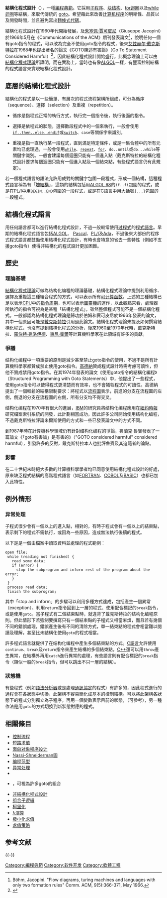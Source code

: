 {{refimprove|time=2015-06-04T20:29:34+00:00}}
{{noteTA
|G1=IT
|1=zh-cn:编程;zh-hk:編程;zh-tw:程式設計;
}}
{{编程范式}}
'''結構化程式設計'''（{{lang-en|Structured programming}}），一種[[編程典範|編程典範]]。它採用[[子程序|子程序]]、[[块结构|块结构]]、[[for迴圈|for迴圈]]以及[[while迴圈|while迴圈]]等結構，來取代傳統的 [[goto|goto]]。希望藉此來改善[[计算机程序|计算机程序]]的明晰性、品質以及開發時間，並且避免寫出[[麵條式代碼|麵條式代碼]]。

結構化程式設計在1960年代開始發展，{{link-en|科拉多·伯姆|Corrado Böhm}}及[[朱塞佩·賈可皮尼|朱塞佩·賈可皮尼]]（Giuseppe Jacopini）於1966年5月在《Communications of the ACM》期刊發表論文<ref>Böhm, Jacopini. "Flow diagrams, turing machines and languages with only two formation rules" Comm. ACM, 9(5):366-371, May 1966.</ref>，說明任何一個有goto指令的程式，可以改為完全不使用goto指令的程式，後來[[艾兹赫尔·戴克斯特拉|艾兹赫尔·戴克斯特拉]]在1968年也提出著名的論文《GOTO陳述有害論》（Go To Statement Considered Harmful）<ref name="dijkstra1968">{{cite journal 
| author = Edsger Dijkstra 
| format=PDF
| title = Go To Statement Considered Harmful 
| journal = Communications of the ACM 
| volume = 11 
| issue = 3 
| pages = 147–148 
| doi = 10.1145/362929.362947 
| quote=The unbridled use of the go to statement has as an immediate consequence that it becomes terribly hard to find a meaningful set of coordinates in which to describe the process progress.  ... The go to statement as it stands is just too primitive, it is too much an invitation to make a mess of one's program.|date=March 1968}}</ref>，因此結構化程式設計開始盛行，此概念理論上可以由[[結構化程式理論|結構化程式理論]]所證明，而在實務上，當時也有像[[ALGOL|ALGOL]]一樣，有豐富控制結構的程式語言來實現結構化程式設計。

==底層的結構化程式設計==
結構化的程式是以一些簡單、有層次的程式流程架構所組成，可分為循序（sequence）、選擇（selection）及重複（repetition）。

* 循序是指程式正常的執行方式，執行完一個指令後，執行後面的指令。

* 選擇是依程式的狀態，選擇數段程式中的一個來執行，一般會使用[[條件判斷|<code>if..then..else..endif</code>]]或[[switch指令|<code>switch</code>]]、<code>case</code>等關係字來識別。

* 重複是指一直執行某一段程式，直到滿足特定條件，或是一集合體中的所有元素均已處理過，一般會使用[[while迴圈|<code>while</code>]]、[[do_while迴圈|<code>repeat</code>]]、[[for迴圈|<code>for</code>]]、<code>do..until</code>或<code>do...while</code>等關鍵字識別。一般會建議每個迴圈只能有一個進入點（戴克斯特拉的結構化程式設計要求每個迴圈只能有一個進入點及一個結束點，有些程式語言仍有此規定）。

若一個程式語言的語法允許用成對的關鍵字包圍一段程式，形成一個結構，這種程式語言稱為有「[[塊結構|塊結構]]」，這類的結構包括用[[ALGOL_68|ALGOL 68]]的<code>if..fi</code>包圍的程式，或是在[[PL/I|PL/I]]中用<code>BEGIN..END</code>包圍的一段程式，或是在[[C語言|C語言]]中用大括號<code>{...}</code>包圍的一段程式。

==結構化程式語言==
用任何語言都可以進行結構化程式設計，不過一般較常使用[[过程式编程|过程式]]的[[程式語言|程式語言]]。早期的結構化程式語言包括[[ALGOL|ALGOL]]、 [[Pascal_(程式語言)|Pascal]]、[[PL/I|PL/I]]及[[Ada|Ada]]，不過後來大部份的程序式程式語言都鼓勵使用結構化程式設計，有時也會特意的省去一些特性（例如不支援goto指令）使得非結構化的程式設計更加困難。

==歷史==
===理論基礎===
[[結構化程式理論|結構化程式理論]]可做為结构化编程的理論基礎，結構化程式理論中提到利用循序、選擇及重複這三種組合程式的方式，可以表示所有[[可计算函数|可计算函数]]。上述的三種結構已足以表示[[CPU|CPU]]中的[[指令周期|指令周期]]，也可以表示[[圖靈機|圖靈機]]的運作，以此觀點來看，處理器所執行的指令可視為是某種「結構化程式」，雖然整個程式可能不是一個結構化程式。一般都認為結構化程式理論是歸功於伯姆和賈可皮尼於1966年發表的論文，其中一個原因可能是[[艾茲赫爾·戴克斯特拉|戴克斯特拉]]引用過此論文。結構化程式理論未提及如何撰寫結構化程式，也沒有提到結構化程式的分析，後來1960至1970年代時，戴克斯特拉、[[羅伯特·弗洛伊德|羅伯特·弗洛伊德]]、[[東尼·霍爾|東尼·霍爾]]等計算機科學家在此領域有許多的貢獻。

===爭議===
结构化编程中一項重要的原則是減少甚至禁止goto指令的使用，不過不是所有計算機科學家都贊成禁止使用goto指令。[[高德納|高德納]]贊成程式設計時需考慮可讀性，但他不贊成禁用goto指令。在其1974年發表的論文《使用goto指令的結構化編程》（Structured Programming with Goto Statements）中，他提出了一些程式，使用goto指令可以使得程式更清楚而有效率，也不會犧牲程式的可讀性。高德納提出了一個較鬆的結構限制要求：將程式以[[流程圖|流程圖]]表示，前進的分支在流程圖的左側，倒退的分支在流程圖的右側，所有分支均不得交叉。

结构化编程在1970年有很大的進展，[[IBM|IBM]]的研究員{{link-en|哈倫·米爾斯|Harlan Mills}}將结构化编程應用在[[紐約時報|紐約時報]]研究檔案索引系統的開發，此計劃相當成功，因此許多公司開始使用结构化编程，不過戴克斯特拉評論米爾斯使用的方式和一些已發表論文中的方式不同。

到1987年時在計算機科學領域仍有針對结构化编程的爭論，弗蘭克·魯賓發表了一篇論文《「goto有害論」是有害的》（"GOTO considered harmful" considered harmful），引發許多的反對，戴克斯特拉本人也批評魯賓及其追隨者的論點。

===影響===
在二十世紀末時絕大多數的計算機科學學者均已同意使用結構化程式設計的好處，原來缺乏程式結構的高階程式語言（如[[FORTRAN|FORTRAN]]、[[COBOL|COBOL]]及[[BASIC|BASIC]]）也都已加入此特性。

==例外情形==
===异常处理===
{{main|异常处理}}
子程式很少會有一個以上的進入點，相對的，有時子程式會有一個以上的結束點，表示剩下的程式不需執行，或因為一些原因，造成無法執行後續的程式。

以下是是一個由檔案中讀取資料並處理的程式範例：
<syntaxhighlight lang="text">open file;
 while (reading not finished) {
   read some data;
   if (error) {
     stop the subprogram and inform rest of the program about the error;
   }
 }
 process read data;
 finish the subprogram;
</syntaxhighlight>
其中「stop and inform」的步驟可以利用多種方式達成，包括產生一個異常（exception）、利用<code>return</code>指令回到上一層的程式、使用配合標記的<code>break</code>指令，或是使用<code>goto</code>。當子程式有二個結束點時，就違背了戴克斯特拉的结构化编程原則。但此情形下若強制要撰寫只有一個結束點的子程式又相當麻煩，而且若有幾個不同的錯誤處理，錯誤產生後有不同的清除方式，單一結束點的程式會相當難以閱讀及理解，甚至比未結構化使用<code>goto</code>的程式相當。

許多程式語言就提供了在结构化编程中產生多個結束點的方式。[[C語言|C語言]]允許使用<code>continue</code>、<code>break</code>及<code>return</code>指令來產生結構的多個結束點，[[C++|C++]]還可以用<code>throw</code>產生異常，在結構外再用<code>catch</code>進行異常的處理，有些語言則有配合標記的<code>break</code>指令（類似一般的<code>break</code>指令，但可以跳出不只一層的結構）。

===狀態機===
有些程式（例如[[語法分析器|語法分析器]]或是處理[[通訊協定|通訊協定]]的程式）有許多的{{link-en|狀態 (計算機科學)|state (computer science)|狀態}}，因此程式進行的過程會在各狀態中切換，此架構不容易簡化成基本的控制結構。可以將此架構各狀態下的程式分別獨立為子程序，再用一個變數表示目前的狀態，（可參考{{link-en|trampoline (計算機科學)|trampoline (computers)|trampoline}}），另一種作法是用<code>goto</code>的方式切換到新狀態對應的程式。

==相關條目==
{{div col|colwidth=30em}}
* [[控制流程|控制流程]]
* [[短路求值|短路求值]]
* [[面向对象程序设计|面向对象程序设计]]
* [[Nassi-Shneiderman圖|Nassi-Shneiderman圖]]
* [[编程范型|编程范型]]
* [[异常处理|异常处理]]
* {{link-en|結構圖|Structure chart}}
* {{link-en|switch指令|Switch statement}}，可視為許多goto的組合
* [[非結構化程式設計|非結構化程式設計]]
*[[组合子逻辑|组合子逻辑]]
*[[柯里化|柯里化]]
*[[λ演算|λ演算]]
*[[极小化求值|极小化求值]]
*[[求值策略|求值策略]]
{{div col end}}

== 参考文献 ==
{{Reflist}}

{{-}}
{{编程语言类别}}

[[Category:編程典範|Category:編程典範]]
[[Category:软件开发|Category:软件开发]]
[[Category:軟體工程|Category:軟體工程]]